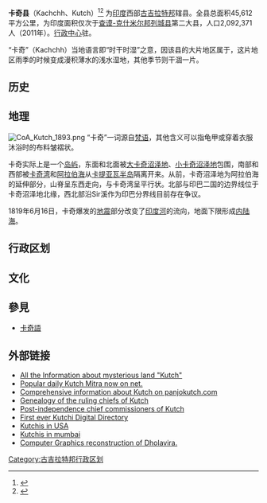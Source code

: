 {{NoteTA
|T=zh-cn:卡奇县;zh-tw:刻赤縣;
|1=zh-cn:卡奇;zh-tw:刻赤;
}}

'''卡奇县'''（Kachchh、Kutch）<ref>{{Cite book|edition=|publisher=中国对外翻译出版公司|location=北京|isbn=9787500107538|oclc=222148690|title=世界地名翻译大辞典|author=周定国|year=2007|pages=}}</ref><ref>{{Cite book|edition=第四版|publisher=元照出版公司|date=2014-12-01|location=台北|isbn=9789860440720|oclc=904260195|title=外國地方譯名|author=國家教育研究院|year=|pages=845|url=https://books.google.fi/books?id=vKB_DwAAQBAJ&pg=PA845|access-date=2019-06-19|archive-date=2019-07-17|archive-url=https://web.archive.org/web/20190717120127/https://books.google.fi/books?id=vKB_DwAAQBAJ&pg=PA845|dead-url=no}}</ref> 为[[印度|印度]]西部[[古吉拉特邦|古吉拉特邦]]辖县。全县总面积45,612平方公里，为印度面积仅次于[[查谟-克什米尔邦|查谟-克什米尔邦]][[列城县|列城县]]第二大县，人口2,092,371人（2011年）。[[行政中心|行政中心]]驻{{tsl|en|Bhuj|普杰市}}。

“卡奇”（Kachchh）当地语言即“时干时湿”之意，因该县的大片地区属于{{le|卡奇沼泽地|Rann of Kutch}}，这片地区雨季的时候变成漫积薄水的浅水湿地，其他季节则干涸一片。

==历史==

==地理==
[[Image:CoA_Kutch_1893.png|thumb]]
“卡奇”一词源自[[梵语|梵语]]，其他含义可以指龟甲或穿着衣服沐浴时的布料皱褶状。

卡奇实际上是一个[[岛屿|岛屿]]，东面和北面被[[大卡奇沼泽地|大卡奇沼泽地]]、[[小卡奇沼泽地|小卡奇沼泽地]]包围，南部和西部被[[卡奇湾|卡奇湾]]和[[阿拉伯海|阿拉伯海]]从[[卡提亚瓦半岛|卡提亚瓦半岛]]隔离开来。从前，卡奇沼泽地为阿拉伯海的延伸部分，山脊呈东西走向，与卡奇湾呈平行状。北部与印巴二国的边界线位于卡奇沼泽地北缘，西北部沿Sir溪作为印巴分界线目前存在争议。

1819年6月16日，卡奇爆发的[[地震|地震]]部分改变了[[印度河|印度河]]的流向，地面下限形成[[内陆海|内陆海]]。

==行政区划==

==文化==

== 參見 ==
* [[卡奇語|卡奇語]]
==外部链接==
* [http://www.kutchforever.com All the Information about mysterious land "Kutch"]{{Wayback|url=http://www.kutchforever.com/ |date=20100118170507 }}
* [http://kutchmitradaily.com Popular daily Kutch Mitra now on net.] {{Wayback|url=http://kutchmitradaily.com/ |date=20210211231534 }}
* [http://www.panjokutch.com/geography/Intro.htm Comprehensive information about Kutch on panjokutch.com] {{Wayback|url=http://www.panjokutch.com/geography/Intro.htm |date=20200130214801 }}
* [http://www.4dw.net/royalark/India/cutch.htm Genealogy of the ruling chiefs of Kutch] {{Wayback|url=http://www.4dw.net/royalark/India/cutch.htm |date=20080705193914 }}
* [http://worldstatesmen.org/India_states.html Post-independence chief commissioners of Kutch]{{Wayback|url=http://worldstatesmen.org/India_states.html |date=20140701103006 }}
* [http://asanjokutch.com/ First ever Kutchi Digital Directory] {{Wayback|url=http://asanjokutch.com/ |date=20201206105314 }}
* [http://www.kojain.com Kutchis in USA] {{Wayback|url=http://www.kojain.com/ |date=20210211155405 }}
* [http://www.kvoss.org/ Kutchis in mumbai] {{Wayback|url=http://www.kvoss.org/ |date=20210214033759 }}
*[https://web.archive.org/web/20061230090512/http://pubweb.cc.u-tokai.ac.jp/indus/english/2_4_03.html Computer Graphics reconstruction of Dholavira.]


[[Category:古吉拉特邦行政区划|Category:古吉拉特邦行政区划]]
{{Gujarat}}